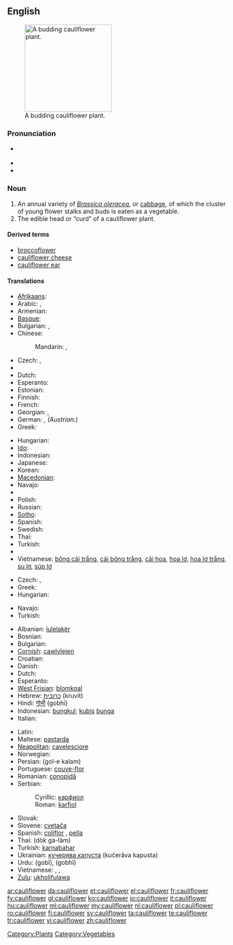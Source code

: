 ==English==
[[Image:Cauliflower.jpg|thumb|right|200px|A budding cauliflower plant.]]

===Pronunciation===
* {{a|UK}} {{IPA|/ˈkɒl.i.flaʊ.ə(ɹ)/|/ˈkɒl.ɪ.flaʊ.ə(ɹ)/}}
* {{audio|en-au-cauliflower.ogg|Audio (Australia)}}
* {{audio|en-us-cauliflower.ogg|Audio (US)}}

===Noun===
{{en-noun}}

# An annual variety of ''[[Brassica oleracea]]'', or [[cabbage]], of which the cluster of young flower stalks and buds is eaten as a vegetable.
# The edible head or “curd” of a cauliflower plant.

====Derived terms====
* [[broccoflower]]
* [[cauliflower cheese]]
* [[cauliflower ear]]

====Translations====
{{trans-top|Vegetable}}
* [[Afrikaans]]: {{t|af|blomkool|xs=Afrikaans}}
* Arabic: {{t|ar|قرنبيط|m|tr=qarnabiiT}},  {{t|ar|قنبيط|m|tr=qunnabiiT}}
* Armenian: {{t-|hy|ծաղկակաղամբ|tr=çaġkakaġamb}}
* [[Basque]]: {{t|eu|azalore|xs=Basque}}
* Bulgarian: {{t|bg|карнабит|m}},  {{t-|bg|карфиол|m}}
* Chinese:
*: Mandarin: {{t|cmn|花椰菜|tr=huāyēcài|sc=Hani}},  {{t|cmn|菜花|tr=càihuā|sc=Hani}}
* Czech: {{t-|cs|květák|m}}, {{t-|cs|karfiól|m}}
* {{trreq|Danish}}
* Dutch: {{t+|nl|bloemkool}}
* Esperanto: {{t+|eo|florbrasiko|xs=Esperanto}}
* Estonian: {{t|et|lillkapsas}}
* Finnish: {{t+|fi|kukkakaali}}
* French: {{t+|fr|chou-fleur|m}}
* Georgian: {{t|ka|კალბანი|tr=kalbani|sc=Geor|xs=Georgian}},  {{t|ka|ყვავილოვანი კომბოსტო|tr=qvavilovani kombosto|sc=Geor|xs=Georgian}}
* German: {{t+|de|Blumenkohl|m}},  ''(Austrian:)'' {{t|de|Karfiol|m}}
* Greek: {{t+|el|κουνουπίδι|n|tr=kunupídi}}
{{trans-mid}}
* Hungarian: {{t+|hu|karfiol}}
* [[Ido]]: {{t+|io|florkaulo|xs=Ido}}
* Indonesian: {{t-|id|blumkol|xs=Indonesian}}
* Japanese: {{t-|ja|カリフラワー|tr=karifurawā}}
* Korean: {{t|ko|꽃양배추|tr=kkotyangbaechu|sc=Hang}}
* [[Macedonian]]: {{t-|mk|карфиол|m|tr=karfiól}}
* Navajo: {{tø|nv|chʼil łigaii}}
* {{trreq|Persian}}
* Polish: {{t+|pl|kalafior|m}}
* Russian: {{t+|ru|цветная капуста|f|tr=cvetnája kapústa}}
* [[Sotho]]: {{t|st|kholifolawa|xs=Sotho}}
* Spanish: {{t-|es|coliflor|f}}
* Swedish: {{t+|sv|blomkål|c}}
* Thai: {{t|th|กะหล่ำ|tr=gàlàm}}
* Turkish: {{t+|tr|karnabahar}}
* {{trreq|Ukrainian}}
* Vietnamese: [[bông cải trắng]], [[cải bông trắng]], [[cải hoa]], [[hoa lơ]], [[hoa lơ trắng]], [[su lơ]], [[súp lơ]]
{{trans-bottom}}

{{trans-top|Edible head of a cauliflower plant}}
* Czech: {{t-|cs|květák|m}}, {{t-|cs|karfiól|m}}
* Greek: {{t+|el|κουνουπίδι|n|tr=kunupídi}}
* Hungarian: {{t+|hu|karfiol}}
{{trans-mid}}
* Navajo: {{tø|nv|chʼil łigaii}}
* Turkish: {{t+|tr|karnabahar}}
{{trans-bottom}}

{{checktrans-top}}
* Albanian: [[lulelakër]]
* Bosnian: {{t-|bs|karfiol|m}}
* Bulgarian: {{t-|bg|карфиол|m|tr=karfiol}}
* [[Cornish]]: [[cawlvlejen]]
* Croatian: {{t-|hr|karfiol|m}}
* Danish: {{t+|da|blomkål}}
* Dutch: {{t+|nl|bloemkool|f}}
* Esperanto: {{t+|eo|florbrasiko|xs=Esperanto}}
* [[West Frisian]]: [[blomkoal]]
* Hebrew: [[כרובית]] (kruvít) {{f}}
* Hindi: [[गोभी]] (gobhī)
* Indonesian: [[bungkul]]; [[kubis]] [[bunga]]
* Italian: {{t+|it|cavolfiore|m}}
{{checktrans-mid}}
* Latin: {{t+|la|brassica|f}}
* Maltese: [[pastarda]] {{f}}
* [[Neapolitan]]: [[cavelesciore]]
* Norwegian: {{t-|no|blomkål}}
* Persian: {{fa-Arab|[[گل کلم]]}} (gol-e kalam)
* Portuguese: [[couve-flor]] {{f}}
* Romanian: [[conopidă]] {{f}}
* Serbian:
*: Cyrillic: [[карфиол]] {{m}}
*: Roman: [[karfiol]] {{m}}
* Slovak: {{t-|sk|karfiol|m}}
* Slovene: [[cvetača]] {{f}}
* Spanish: [[coliflor]] {{f}}, [[pella]] {{f}} {{italbrac|Northern Spain|specifically Navarra|Spanish Basque Country|Aragon|and La Rioja}}
* Thai: {{Thai|[[ดอกกะหล่ำ]]}} (dòk gà-làm)
* Turkish: [[karnabahar]]
* Ukrainian: [[кучерява капуста]] (kučerǎva kapusta) {{f}}
* Urdu: {{ur-Arab|[[گوبی]]}} (gobī), {{ur-Arab|[[گوبھی]]}} (gobhī)
* Vietnamese: {{t-|vi|hoa lơ|xs=Vietnamese}}, {{t-|vi|hoa lơ trắng|xs=Vietnamese}}, {{t-|vi|bông cải trắng|xs=Vietnamese}}
* [[Zulu]]: [[ukholifulawa]]
{{checktrans-bottom}}

[[Category:Plants]]
[[Category:Vegetables]]

[[ar:cauliflower]]
[[da:cauliflower]]
[[et:cauliflower]]
[[el:cauliflower]]
[[fr:cauliflower]]
[[fy:cauliflower]]
[[gl:cauliflower]]
[[ko:cauliflower]]
[[io:cauliflower]]
[[it:cauliflower]]
[[hu:cauliflower]]
[[ml:cauliflower]]
[[my:cauliflower]]
[[nl:cauliflower]]
[[pl:cauliflower]]
[[ro:cauliflower]]
[[fi:cauliflower]]
[[sv:cauliflower]]
[[ta:cauliflower]]
[[te:cauliflower]]
[[tr:cauliflower]]
[[vi:cauliflower]]
[[zh:cauliflower]]